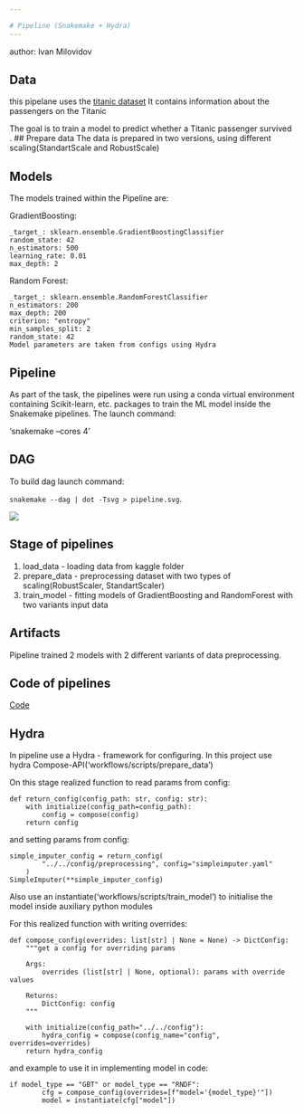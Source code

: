 ```yaml
---

# Pipeline (Snakemake + Hydra) 
---
```


author: Ivan Milovidov

## Data 
this pipelane uses the [titanic dataset](https://www.kaggle.com/competitions/titanic)
It contains information about the passengers on the Titanic

The goal is to train a model to predict whether a Titanic passenger survived .
## Prepare data
The data is prepared in two versions, using different scaling(StandartScale and RobustScale)

## Models
The models trained within the Pipeline are:

GradientBoosting:

```
_target_: sklearn.ensemble.GradientBoostingClassifier
random_state: 42
n_estimators: 500
learning_rate: 0.01
max_depth: 2
```


Random Forest:

```
_target_: sklearn.ensemble.RandomForestClassifier
n_estimators: 200
max_depth: 200
criterion: "entropy"
min_samples_split: 2
random_state: 42
Model parameters are taken from configs using Hydra
```

## Pipeline

As part of the task, the pipelines were run using a conda virtual environment containing Scikit-learn,  etc. packages to train the ML model inside the Snakemake pipelines. The launch command:

'snakemake  --cores 4'


## DAG

To build dag launch command:

`snakemake --dag | dot -Tsvg > pipeline.svg`.

![](docs/pipeline.svg)

## Stage of pipelines

1. load_data - loading data from kaggle folder
2. prepare_data - preprocessing dataset with two types of scaling(RobustScaler, StandartScaler)
3. train_model - fitting models of GradientBoosting and RandomForest with two variants input data

## Artifacts

Pipeline trained 2 models with 2 different variants of data preprocessing.

## Code of pipelines

[Code](docs/snakemake_hydra.html)

## Hydra 
In pipeline use a Hydra - framework for configuring.
In this project use hydra Compose-API('workflows/scripts/prepare_data') 

On this stage realized function to read params from config:

```
def return_config(config_path: str, config: str):
    with initialize(config_path=config_path):
        config = compose(config)
    return config
```
and setting params from config:

```
simple_imputer_config = return_config(
        "../../config/preprocessing", config="simpleimputer.yaml"
    )
SimpleImputer(**simple_imputer_config)
```

Also use an instantiate('workflows/scripts/train_model') to initialise the model inside auxiliary python modules 

For this realized function with writing overrides:

```
def compose_config(overrides: list[str] | None = None) -> DictConfig:
    """get a config for overriding params

    Args:
        overrides (list[str] | None, optional): params with override values

    Returns:
        DictConfig: config
    """

    with initialize(config_path="../../config"):
        hydra_config = compose(config_name="config", overrides=overrides)
    return hydra_config
```
and example to use it in implementing model in code:

```
if model_type == "GBT" or model_type == "RNDF":
        cfg = compose_config(overrides=[f"model='{model_type}'"])
        model = instantiate(cfg["model"])
```